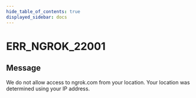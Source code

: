 ```yaml
---
hide_table_of_contents: true
displayed_sidebar: docs
---
```



# ERR_NGROK_22001

## Message

We do not allow access to ngrok.com from your location. Your location was determined using your IP address.

<ErrorDetails error="err_ngrok_22001" />
